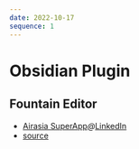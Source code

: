```yaml
---
date: 2022-10-17
sequence: 1
---
```




# Obsidian Plugin

## Fountain Editor

- <Icon name="lucide:map-pin" /> [Airasia SuperApp](https://www.airasia.com/aa/appdownload/)*@*[LinkedIn](https://www.linkedin.com/company/airasia-super-app/mycompany/)
- <Icon name="lucide:link " /> [<Icon name="mdi:github" /> source](https://github.com/chuangcaleb/obsidian-fountain-editor)
